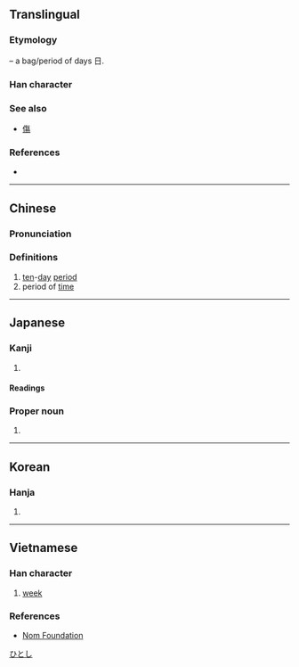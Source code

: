 {{also|句}}
{{character info/new}}
==Translingual==

===Etymology===
{{Han etyl}}
{{Han compound|勹|日|ls=ic}} – a bag/period of days 日.

===Han character===
{{Han char|rn=72|rad=日|as=02|sn=6|four=27620|canj=PA|ids=⿹勹日}}

===See also===
* {{l|mul|复}} [[傷]] <!-- Graphically similar -->

===References===
* {{Han ref|kx=0489.160|dkj=13746|dj=0850.130|hdz=21485.030|uh=65EC|ud=26092|bh=A6AF|bd=42671}}

----

==Chinese==
{{zh-forms}}

===Pronunciation===
{{zh-pron
|m=xún
|c=ceon4
|mn=sûn
|mc=y
|oc=y
|cat=n
}}

===Definitions===
{{zh-hanzi}}

# [[ten]]-[[day]] [[period]]
# period of [[time]]

----

==Japanese==

===Kanji===
{{ja-kanji|grade=c|rs=日02}}

# {{defn|lang=ja|sort=日02}}

====Readings====
{{ja-readings
|goon=じゅん
|kanon=しゅん
}}

===Proper noun===
{{ja-pos|proper|ひとし}}

# {{given name|male|lang=ja}}

[[Category:Japanese male given names|ひとし]]

----

==Korean==

===Hanja===
{{ko-hanja|hangeul=순|eumhun=|rv=sun|mr=sun|y=swun}}

# {{defn|lang=ko|sort=日02}}

----

==Vietnamese==
{{attention|vi|check definition}}

===Han character===
{{vi-hantu|[[tuần]] |rs=日02}}

# [[week]]

===References===
* [http://nomfoundation.org/common/nom_details.php?codepoint=65ec Nom Foundation]

{{cln|vi|Han tu}}